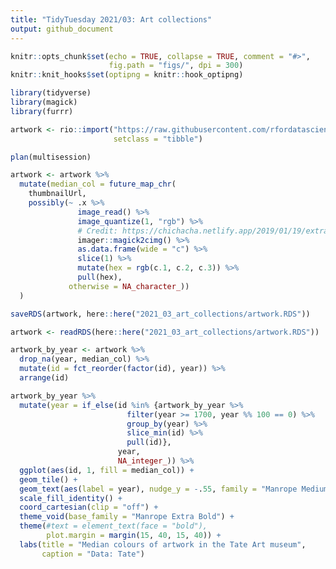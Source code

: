 ```yaml
---
title: "TidyTuesday 2021/03: Art collections"
output: github_document
---
```


```r
knitr::opts_chunk$set(echo = TRUE, collapse = TRUE, comment = "#>",
                      fig.path = "figs/", dpi = 300)
knitr::knit_hooks$set(optipng = knitr::hook_optipng)
```

```r
library(tidyverse)
library(magick)
library(furrr)
```

```r
artwork <- rio::import("https://raw.githubusercontent.com/rfordatascience/tidytuesday/master/data/2021/2021-01-12/artwork.csv",
                       setclass = "tibble")

plan(multisession)

artwork <- artwork %>% 
  mutate(median_col = future_map_chr(
    thumbnailUrl,
    possibly(~ .x %>% 
               image_read() %>% 
               image_quantize(1, "rgb") %>% 
               # Credit: https://chichacha.netlify.app/2019/01/19/extracting-colours-from-your-images-with-image-quantization/
               imager::magick2cimg() %>% 
               as.data.frame(wide = "c") %>% 
               slice(1) %>% 
               mutate(hex = rgb(c.1, c.2, c.3)) %>% 
               pull(hex),
             otherwise = NA_character_))
  )

saveRDS(artwork, here::here("2021_03_art_collections/artwork.RDS"))
```

```r
artwork <- readRDS(here::here("2021_03_art_collections/artwork.RDS"))

artwork_by_year <- artwork %>% 
  drop_na(year, median_col) %>% 
  mutate(id = fct_reorder(factor(id), year)) %>% 
  arrange(id)

artwork_by_year %>%
  mutate(year = if_else(id %in% {artwork_by_year %>% 
                          filter(year >= 1700, year %% 100 == 0) %>% 
                          group_by(year) %>% 
                          slice_min(id) %>% 
                          pull(id)},
                        year,
                        NA_integer_)) %>% 
  ggplot(aes(id, 1, fill = median_col)) +
  geom_tile() +
  geom_text(aes(label = year), nudge_y = -.55, family = "Manrope Medium") +
  scale_fill_identity() +
  coord_cartesian(clip = "off") +
  theme_void(base_family = "Manrope Extra Bold") +
  theme(#text = element_text(face = "bold"),
        plot.margin = margin(15, 40, 15, 40)) +
  labs(title = "Median colours of artwork in the Tate Art museum",
       caption = "Data: Tate")
```

